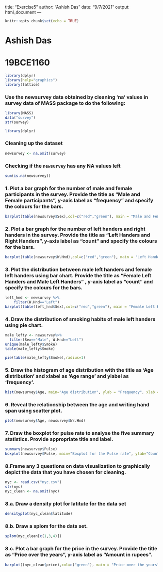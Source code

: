 title: "Exercise5"
author: "Ashish Das"
date: "9/7/2021"
output: html_document
---

```r
knitr::opts_chunk$set(echo = TRUE)
```
# Ashish Das
# 19BCE1160

```r
library(dplyr)
library(help="graphics")
library(lattice)
```

### Use the newsurvey data obtained by cleaning ‘na’ values in survey data of MASS package to do the following:
```r
library(MASS)
data("survey")
str(survey)
```

```r
library(dplyr)
```

### Cleaning up the dataset
```r
newsurvey <- na.omit(survey)
```


### Checking if the `newsurvey` has any NA values left
```r
sum(is.na(newsurvey))
```


### 1.	Plot a bar graph for the number of male and female participants in the survey. Provide the title as “Male and Female participants”, y-axis label as “frequency” and specify the colours for the bars.
```r
barplot(table(newsurvey$Sex),col=c("red","green"), main = "Male and Female participants", ylab = "Frequency")
```


### 2. Plot a bar graph for the number of left handers and right handers in the survey. Provide the title as “Left Handers and Right Handers”, y-axis label as “count” and specify the colours for the bars.
```r
barplot(table(newsurvey$W.Hnd),col=c("red","green"), main = "Left Handers and Right Handers", ylab = "Count")
```


### 3. Plot the distribution between male left handers and female left handers using bar chart. Provide the title as “Female Left Handers and Male Left Handers" , y-axis label as “count” and specify the colours for the bars.
```r
left_hnd <- newsurvey %>%
    filter(W.Hnd=="Left")
barplot(table(left_hnd$Sex),col=c("red","green"), main = "Female Left Handers and Male Left Handers", ylab = "Frequency")
```


### 4.	Draw the distribution of smoking habits of male left handers using pie chart.
```r
male_lefty <- newsurvey%>%
  filter(Sex=="Male", W.Hnd=="Left")
unique(male_lefty$Smoke)
table(male_lefty$Smoke)

pie(table(male_lefty$Smoke),radius=1)
```

### 5.	Draw the histogram of age distribution with the title as ‘Age distribution’ and xlabel as ‘Age range’ and ylabel as ‘frequency’.
```r
hist(newsurvey$Age, main="Age distribution", ylab = "Frequency", xlab = "Age range")
```

### 6.	Reveal the relationship between the age and writing hand span using scatter plot.
```r
plot(newsurvey$Age, newsurvey$Wr.Hnd)
```

### 7.	Draw the boxplot for pulse rate to analyse the five summary statistics. Provide appropriate title and label.
```r
summary(newsurvey$Pulse)
boxplot(newsurvey$Pulse, main="Boxplot for the Pulse rate", ylab="Count", xlab="Pulse Rate")
```

### 8.Frame any 3 questions on data visualization to graphically depict the data that you have chosen for cleaning.
```r
nyc <- read.csv("nyc.csv")
str(nyc)
nyc_clean <- na.omit(nyc)
```
### 8.a. Draw a density plot for latitute for the data set
```r
densityplot(nyc_clean$latitude)
```

### 8.b. Draw a splom for the data set.
```r
splom(nyc_clean[c(1,3,4)])
```
### 8.c. Plot a bar graph for the price in the survey. Provide the title as “Price over the years”, y-axis label as “Amount in rupees”.
```r
barplot((nyc_clean$price),col=c("green"), main = "Price over the years", ylab = "Amount in rupees")
```